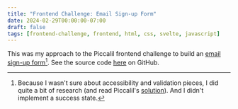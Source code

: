 ```yaml
---
title: "Frontend Challenge: Email Sign-up Form"
date: 2024-02-29T00:00:00-07:00
draft: false
tags: [frontend-challenge, frontend, html, css, svelte, javascript]
---
```



<EmailSignUpForm client:only />


This was my approach to the Piccalil frontend challenge to build an [email sign-up form](https://piccalil.li/blog/challenge-001-email-sign-up-form/)[^1].
See the source code [here](https://github.com/aled1027/alexledger.net/blob/main/src/components/EmailSignUpForm.svelte) on GitHub.

[^1]: Because I wasn't sure about accessibility and validation pieces, I did quite a bit of research (and read Piccalil's [solution](https://piccalil.li/tutorial/solution-001-email-sign-up-form/)). And I didn't implement a success state.